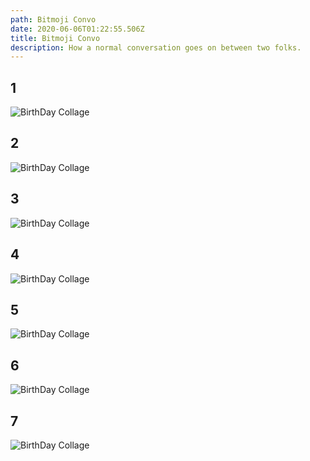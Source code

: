```yaml
---
path: Bitmoji Convo
date: 2020-06-06T01:22:55.506Z
title: Bitmoji Convo
description: How a normal conversation goes on between two folks.
---
```



## 1
![BirthDay Collage](/../assets/1.jpg "1")

## 2
![BirthDay Collage](/../assets/2.jpg "2")

## 3
![BirthDay Collage](/../assets/3.jpg "3")

## 4
![BirthDay Collage](/../assets/4.jpg "4")

## 5
![BirthDay Collage](/../assets/5.jpg "5")

## 6
![BirthDay Collage](/../assets/6.jpg "6")

## 7
![BirthDay Collage](/../assets/7.jpg "7")
